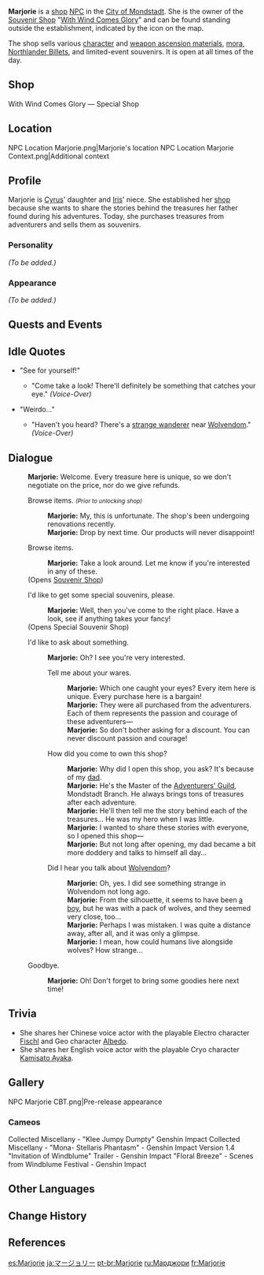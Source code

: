 {{Meta
<!-- REMOVE THIS TEMPLATE AFTER ADDING MISSING INFO -->
|missing_NPC_profile  = yes
}}
{{Character Infobox
|image            = NPC Marjorie.png
|type             = NPC
|region           = Mondstadt
|affiliation      = With Wind Comes Glory
|title            = Owner, With Wind Comes Glory
|voiceEN          = {{w|Erica Mendez}}<ref>YouTube: [https://youtu.be/NkR-C694T8k?t=2222 EN VA Self Announcement] (Timestamp: 37m 15s)</ref>
|voiceJP          = [http://amuleto.jp/talents/nakatomimana.html Nakatomi Mana (中臣 真菜)]<ref>Twitter: [https://twitter.com/nakatommy_mana JP VA's Bio]</ref>
|father           = Cyrus
|relative         = Iris
|relativeNote     = Aunt
}}
'''Marjorie''' is a [[shop]] [[NPC]] in the [[City of Mondstadt]]. She is the owner of the [[Souvenir Shop]] "[[With Wind Comes Glory]]" and can be found standing outside the establishment, indicated by the {{DIcon|Souvenir}} icon on the map.

The shop sells various [[Character Ascension Materials|character]] and [[Weapon Ascension Materials|weapon ascension materials]], [[mora]], [[Northlander Billets]], and limited-event souvenirs. It is open at all times of the day.

==Shop==
{{Shop/Header|currency=Anemo Sigil|total=1|vendor=Marjorie}}
{{Shop|Agnidus Agate Sliver|10|6|total=1}}
{{Shop|Varunada Lazurite Sliver|10|6|total=1}}
{{Shop|Vayuda Turquoise Sliver|10|6|total=1}}
{{Shop|Shivada Jade Sliver|10|6|total=1}}
{{Shop|Prithiva Topaz Sliver|10|6|total=1}}
{{Shop|Vajrada Amethyst Sliver|10|6|total=1}}
{{Shop|Tile of Decarabian's Tower|4|3|total=1}}
{{Shop|Boreal Wolf's Milk Tooth|4|3|total=1}}
{{Shop|Fetters of the Dandelion Gladiator|4|3|total=1}}
{{Shop|Memory of Roving Gales|225|1|total=1}}
{{Shop|Northlander Sword Billet|225|1|total=1}}
{{Shop|Mora|1|60|total=1|x=1,600}}
{{Shop|Mora|2|∞|note=&#32;|x=1,600}}
{{Shop/Footer|total=906}}

;With Wind Comes Glory &mdash; Special Shop
{{Shop/Header|total=1|vendor=Marjorie}}
{{Shop|Windblume Festival Commemorative Balloon|150,000|1|total=1}}
{{Shop|Windsong Lyre|150,000|1|total=1}}
{{Shop|Wind-Blessed Harpastum|150,000|1|total=1}}
{{Shop/Footer|total=450,000}}

==Location==
<gallery hideaddbutton="true" captionalign="center">
NPC Location Marjorie.png|Marjorie's location
NPC Location Marjorie Context.png|Additional context
</gallery>

==Profile==
<!--detailed story/lore information goes here-->
Marjorie is [[Cyrus]]' daughter and [[Iris]]' niece. She established her [[shop]] because she wants to share the stories behind the treasures her father found during his adventures.  Today, she purchases treasures from adventurers and sells them as souvenirs.

===Personality===
''(To be added.)''

===Appearance===
''(To be added.)''

==Quests and Events==
{{Quest Appearances}}

==Idle Quotes==
*"See for yourself!"
**{{A|VO Marjorie 01.ogg}} "Come take a look! There'll definitely be something that catches your eye." ''(Voice-Over)''
*"Weirdo..."
**{{A|VO Marjorie 02.ogg}} "Haven't you heard? There's a [[Razor|strange wanderer]] near [[Wolvendom]]." ''(Voice-Over)''

==Dialogue==
{{Dialogue start}}
:'''Marjorie:''' Welcome. Every treasure here is unique, so we don't negotiate on the price, nor do we give refunds.
:{{DIcon}} Browse items. <small>''(Prior to unlocking shop)''</small><!--Exact condition?-->
::'''Marjorie:''' My, this is unfortunate. The shop's been undergoing renovations recently.
::'''Marjorie:''' Drop by next time. Our products will never disappoint!
:{{DIcon|Souvenir}} Browse items.
::'''Marjorie:''' Take a look around. Let me know if you're interested in any of these.
:;(Opens [[Souvenir Shop]])
:{{DIcon|Special Souvenir}} I'd like to get some special souvenirs, please.
::'''Marjorie:''' Well, then you've come to the right place. Have a look, see if anything takes your fancy!
:;(Opens Special Souvenir Shop)
:{{DIcon}} I'd like to ask about something.
::'''Marjorie:''' Oh? I see you're very interested.
::{{DIcon}} Tell me about your wares.
:::'''Marjorie:''' Which one caught your eyes? Every item here is unique. Every purchase here is a bargain!
:::'''Marjorie:''' They were all purchased from the adventurers. Each of them represents the passion and courage of these adventurers&mdash;
:::'''Marjorie:''' So don't bother asking for a discount. You can never discount passion and courage!
::{{DIcon}} How did you come to own this shop?
:::'''Marjorie:''' Why did I open this shop, you ask? It's because of my [[Cyrus|dad]].
:::'''Marjorie:''' He's the Master of the [[Adventurers' Guild]], Mondstadt Branch. He always brings tons of treasures after each adventure.
:::'''Marjorie:''' He'll then tell me the story behind each of the treasures... He was my hero when I was little.
:::'''Marjorie:''' I wanted to share these stories with everyone, so I opened this shop&mdash;
:::'''Marjorie:''' But not long after opening, my dad became a bit more doddery and talks to himself all day...
::{{DIcon}} Did I hear you talk about [[Wolvendom]]?
:::'''Marjorie:''' Oh, yes. I did see something strange in Wolvendom not long ago.
:::'''Marjorie:''' From the silhouette, it seems to have been [[Razor|a boy]], but he was with a pack of wolves, and they seemed very close, too...
:::'''Marjorie:''' Perhaps I was mistaken. I was quite a distance away, after all, and it was only a glimpse.
:::'''Marjorie:''' I mean, how could humans live alongside wolves? How strange...
:{{DIcon}} Goodbye.
::'''Marjorie:''' Oh! Don't forget to bring some goodies here next time!
{{Dialogue end}}

==Trivia==
*She shares her Chinese voice actor with the playable Electro character [[Fischl]] and Geo character [[Albedo]].
*She shares her English voice actor with the playable Cryo character [[Kamisato Ayaka]].

==Gallery==
<gallery hideaddbutton="true" captionalign="center">
NPC Marjorie CBT.png|Pre-release appearance
</gallery>

===Cameos===
<gallery hideaddbutton="true" captionalign="center">
Collected Miscellany - "Klee Jumpy Dumpty" Genshin Impact
Collected Miscellany - "Mona- Stellaris Phantasm" - Genshin Impact
Version 1.4 "Invitation of Windblume" Trailer - Genshin Impact
"Floral Breeze" - Scenes from Windblume Festival - Genshin Impact
</gallery>

==Other Languages==
{{Other Languages
|default_hidden = 1
|en      = Marjorie
|zhs     = 玛乔丽
|zhs_rm  = Mǎqiáolì
|zht     = 瑪喬麗
|zht_rm  = Mǎqiáolì
|ja      = マージョリー
|ja_rm   = Maajyorii
|ko      = 마죠리
|ko_rm   = Majyori
|es      = Marjorie
|fr      = Marjorie
|ru      = Марджори
|th      = Marjorie
|vi      = Marjorie
|de      = Marjorie
|id      = Marjorie
|pt      = Marjorie
}}

==Change History==
{{Change History|1.0}}

==References==
{{Reflist}}

[[es:Marjorie]]
[[ja:マージョリー]]
[[pt-br:Marjorie]]
[[ru:Марджори]]
[[fr:Marjorie]]